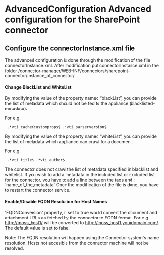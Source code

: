 =AdvancedConfiguration Advanced configuration for the SharePoint connector=
== Configure the connectorInstance.xml file ==
 
The advanced configuration is done through the modification of the file connectorInstance.xml. After modification put connectorInstance.xml in the folder /connector-manager/WEB-INF/connectors/sharepoint-connector/instance_of_connector/ 

 
==== Change BlackList and WhiteList ====
 
By modifying the value of the property named “blackList”, you can provide the list of metadata which should not be fed to the appliance (blacklisted-metadata).

For e.g. 
  .*vti_cachedcustomprops$ .*vti_parserversion$   
By modifying the value of the property named “whiteList”, you can provide the list of metadata which appliance can crawl for a document.

For e.g.     
  .*vti_title$ .*vti_author$   
The connector does not crawl the list of metadata specified in blacklist and whitelist. 
If you wish to add a metadata in the included list or excluded list for the connector, you have to add a line between the tags and : `name_of_the_metadata` 
Once the modification of the file is done, you have to restart the connector service. 

   
 
==== Enable/Disable FQDN Resolution for Host Names====
 
'FQDNConversion' property, if set to true would convert the document and attachment URLs as fetched by the connector to FQDN format. 
For e.g. [[http://moss_host1/]]  will be converted to [[http://moss_host1.yourdomain.com/]]. 
The default value is set to false.

Note: The FQDN resolution will happen using the Connector system's name resolution. Hosts not accesible from the connector machine will not be resolved.